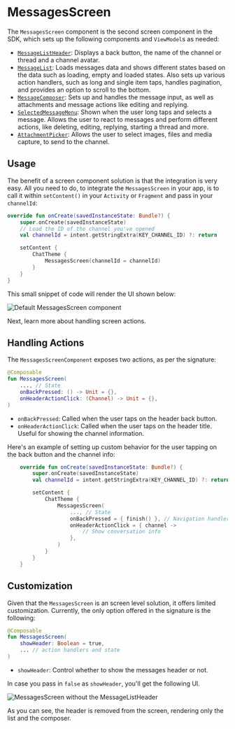 # MessagesScreen

The `MessagesScreen` component is the second screen component in the SDK, which sets up the following components and `ViewModel`s as needed:

* [`MessageListHeader`](./02-message-list-header.mdx): Displays a back button, the name of the channel or thread and a channel avatar.
* [`MessageList`](./03-message-list.mdx): Loads messages data and shows different states based on the data such as loading, empty and loaded states. Also sets up various action handlers, such as long and single item taps, handles pagination, and provides an option to scroll to the bottom.
* [`MessageComposer`](./04-message-composer.mdx): Sets up and handles the message input, as well as attachments and message actions like editing and replying.
* [`SelectedMessageMenu`](./06-selected-message-menu.mdx): Shown when the user long taps and selects a message. Allows the user to react to messages and perform different actions, like deleting, editing, replying, starting a thread and more.
* [`AttachmentPicker`](./05-attachments-picker.mdx): Allows the user to select images, files and media capture, to send to the channel.

<!-- TODO WIP PAGE The `MessagesScreen` is very complex and sets up many interactions between different components. We recommend reading our [Building Messages Screen](../_07-guides/02-building-messages-screen.mdx) guide for more information on this component and other internal components. -->

## Usage

The benefit of a screen component solution is that the integration is very easy. All you need to do, to integrate the `MessagesScreen` in your app, is to call it within `setContent()` in your `Activity` or `Fragment` and pass in your `channelId`:

```kotlin
override fun onCreate(savedInstanceState: Bundle?) {
    super.onCreate(savedInstanceState)
    // Load the ID of the channel you've opened
    val channelId = intent.getStringExtra(KEY_CHANNEL_ID) ?: return

    setContent {
        ChatTheme {
            MessagesScreen(channelId = channelId)
        }
    }
}
```

This small snippet of code will render the UI shown below:

![Default MessagesScreen component](../../assets/compose_default_messages_screen_component.png)

Next, learn more about handling screen actions.

## Handling Actions

The `MessagesScreenComponent` exposes two actions, as per the signature:

```kotlin
@Composable
fun MessagesScreen(
    ..., // State
    onBackPressed: () -> Unit = {},
    onHeaderActionClick: (Channel) -> Unit = {},
)
```

* `onBackPressed`: Called when the user taps on the header back button.
* `onHeaderActionClick`: Called when the user taps on the header title. Useful for showing the channel information.

Here's an example of setting up custom behavior for the user tapping on the back button and the channel info:

```kotlin
    override fun onCreate(savedInstanceState: Bundle?) {
        super.onCreate(savedInstanceState)
        val channelId = intent.getStringExtra(KEY_CHANNEL_ID) ?: return

        setContent {
            ChatTheme {
                MessagesScreen(
                    ..., // State
                    onBackPressed = { finish() }, // Navigation handler
                    onHeaderActionClick = { channel ->
                        // Show conversation info
                    },
                )
            }
        }
    }
```

## Customization

Given that the `MessagesScreen` is an screen level solution, it offers limited customization. Currently, the only option offered in the signature is the following:

```kotlin
@Composable
fun MessagesScreen(
    showHeader: Boolean = true,
    ... // action handlers and state
)
```

* `showHeader`: Control whether to show the messages header or not.

In case you pass in `false` as `showHeader`, you'll get the following UI.

![MessagesScreen without the MessageListHeader](../../assets/compose_custom_messages_screen_component.png)

As you can see, the header is removed from the screen, rendering only the list and the composer.

<!-- TODO WIP PAGE If you want more customization of this screen, read our [Building Messages Screen](../_07-guides/02-building-messages-screen.mdx) and [Building Custom Screens](../_07-guides/06-building-custom-screens.mdx) guides. -->

